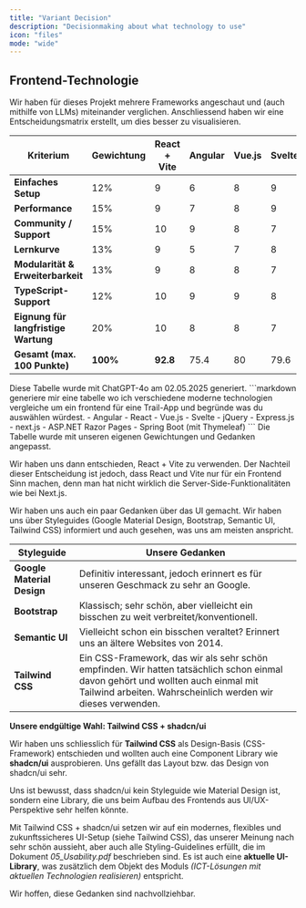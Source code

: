 ```yaml
---
title: "Variant Decision"
description: "Decisionmaking about what technology to use"
icon: "files"
mode: "wide"
---
```


## Frontend-Technologie

Wir haben für dieses Projekt mehrere Frameworks angeschaut und (auch mithilfe von LLMs) miteinander verglichen. Anschliessend haben wir eine Entscheidungsmatrix erstellt, um dies besser zu visualisieren.

| Kriterium                            | Gewichtung | React + Vite | Angular | Vue.js | Svelte | jQuery | Next.js | Express + Handlebars | ASP.NET Razor | Spring Boot + Thymeleaf |
| ------------------------------------ | ---------- | ------------ | ------- | ------ | ------ | ------ | ------- | -------------------- | ------------- | ----------------------- |
| **Einfaches Setup**                  | 12%        | 9            | 6       | 8      | 9      | 7      | 8       | 7                    | 5             | 4                       |
| **Performance**                      | 15%        | 9            | 7       | 8      | 9      | 4      | 8       | 7                    | 6             | 7                       |
| **Community / Support**              | 15%        | 10           | 9       | 8      | 7      | 6      | 9       | 8                    | 7             | 8                       |
| **Lernkurve**                        | 13%        | 9            | 5       | 7      | 8      | 9      | 7       | 7                    | 6             | 5                       |
| **Modularität & Erweiterbarkeit**    | 13%        | 9            | 8       | 8      | 7      | 5      | 9       | 8                    | 6             | 7                       |
| **TypeScript-Support**               | 12%        | 10           | 9       | 9      | 8      | 3      | 10      | 7                    | 8             | 6                       |
| **Eignung für langfristige Wartung** | 20%        | 10           | 8       | 8      | 7      | 4      | 10      | 8                    | 9             | 9                       |
| **Gesamt (max. 100 Punkte)**         | **100%**   | **92.8**     | 75.4    | 80     | 79.6   | 54.2   | 87.2    | 76.6                 | 70.6          | 72.6                    |

<Note>  
Diese Tabelle wurde mit ChatGPT-4o am 02.05.2025 generiert.  
<Expandable title="Prompt">
```markdown
generiere mir eine tabelle wo ich verschiedene moderne technologien vergleiche um ein frontend für eine Trail-App und begründe was du auswählen würdest.
- Angular
- React
- Vue.js
- Svelte
- jQuery
- Express.js
- next.js
- ASP.NET Razor Pages
- Spring Boot (mit Thymeleaf)
```
</Expandable>  
Die Tabelle wurde mit unseren eigenen Gewichtungen und Gedanken angepasst.  
</Note>

Wir haben uns dann entschieden, React + Vite zu verwenden. Der Nachteil dieser Entscheidung ist jedoch, dass React und Vite nur für ein Frontend Sinn machen, denn man hat nicht wirklich die Server-Side-Funktionalitäten wie bei Next.js.

Wir haben uns auch ein paar Gedanken über das UI gemacht. Wir haben uns über Styleguides (Google Material Design, Bootstrap, Semantic UI, Tailwind CSS) informiert und auch gesehen, was uns am meisten anspricht.

| Styleguide                 | Unsere Gedanken                                                                                                                                                                                  |
| -------------------------- | ------------------------------------------------------------------------------------------------------------------------------------------------------------------------------------------------ |
| **Google Material Design** | Definitiv interessant, jedoch erinnert es für unseren Geschmack zu sehr an Google.                                                                                                               |
| **Bootstrap**              | Klassisch; sehr schön, aber vielleicht ein bisschen zu weit verbreitet/konventionell.                                                                                                            |
| **Semantic UI**            | Vielleicht schon ein bisschen veraltet? Erinnert uns an ältere Websites von 2014.                                                                                                                |
| **Tailwind CSS**           | Ein CSS-Framework, das wir als sehr schön empfinden. Wir hatten tatsächlich schon einmal davon gehört und wollten auch einmal mit Tailwind arbeiten. Wahrscheinlich werden wir dieses verwenden. |

**Unsere endgültige Wahl: Tailwind CSS + shadcn/ui**

Wir haben uns schliesslich für **Tailwind CSS** als Design-Basis (CSS-Framework) entschieden und wollten auch eine Component Library wie **shadcn/ui** ausprobieren. Uns gefällt das Layout bzw. das Design von shadcn/ui sehr.

<Note>  
Uns ist bewusst, dass shadcn/ui kein Styleguide wie Material Design ist, sondern eine Library, die uns beim Aufbau des Frontends aus UI/UX-Perspektive sehr helfen könnte.  
</Note>

Mit Tailwind CSS + shadcn/ui setzen wir auf ein modernes, flexibles und zukunftssicheres UI-Setup (siehe Tailwind CSS), das unserer Meinung nach sehr schön aussieht, aber auch alle Styling-Guidelines erfüllt, die im Dokument *05\_Usability.pdf* beschrieben sind.
Es ist auch eine **aktuelle UI-Library**, was zusätzlich dem Objekt des Moduls *(ICT-Lösungen mit aktuellen Technologien realisieren)* entspricht.


Wir hoffen, diese Gedanken sind nachvollziehbar.
